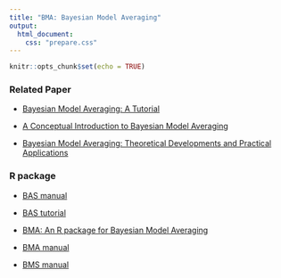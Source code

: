 ```yaml
---
title: "BMA: Bayesian Model Averaging"
output: 
  html_document:
    css: "prepare.css"
---
```


```r
knitr::opts_chunk$set(echo = TRUE)
```


### Related Paper

-   [Bayesian Model Averaging: A Tutorial](https://www.jstor.org/stable/2676803#metadata_info_tab_contents)

-   [A Conceptual Introduction to Bayesian Model Averaging](https://journals.sagepub.com/doi/full/10.1177/2515245919898657)

-   [Bayesian Model Averaging: Theoretical Developments and Practical Applications](https://www.cambridge.org/core/journals/political-analysis/article/bayesian-model-averaging-theoretical-developments-and-practical-applications/3179D92A3C9353DE7E4674987C33FD28)


### R package

-   [BAS manual](http://www2.stat.duke.edu/~clyde/BAS/BAS-manual.pdf)

-   [BAS tutorial](https://cran.r-project.org/web/packages/BAS/vignettes/BAS-vignette.html)

-   [BMA: An R package for Bayesian Model Averaging](https://cran.r-project.org/doc/Rnews/Rnews_2005-2.pdf)

-   [BMA manual](https://cran.r-project.org/web/packages/BMA/BMA.pdf)

-   [BMS manual](https://cran.r-project.org/web/packages/BMS/vignettes/bmsmanual.pdf)